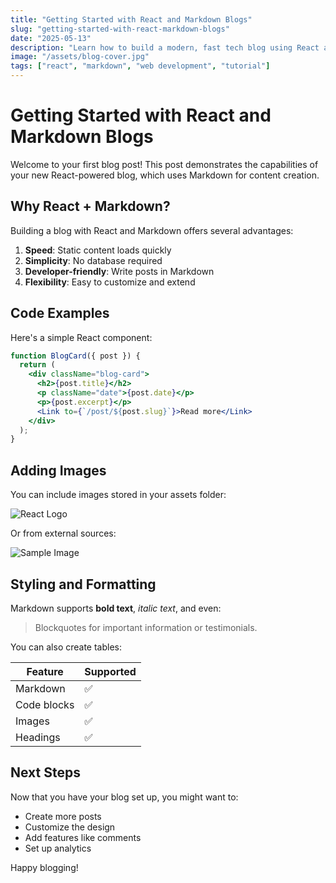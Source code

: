 ```yaml
---
title: "Getting Started with React and Markdown Blogs"
slug: "getting-started-with-react-markdown-blogs"
date: "2025-05-13"
description: "Learn how to build a modern, fast tech blog using React and Markdown without a backend."
image: "/assets/blog-cover.jpg"
tags: ["react", "markdown", "web development", "tutorial"]
---
```


# Getting Started with React and Markdown Blogs

Welcome to your first blog post! This post demonstrates the capabilities of your new React-powered blog, which uses Markdown for content creation.

## Why React + Markdown?

Building a blog with React and Markdown offers several advantages:

1. **Speed**: Static content loads quickly
2. **Simplicity**: No database required
3. **Developer-friendly**: Write posts in Markdown
4. **Flexibility**: Easy to customize and extend

## Code Examples

Here's a simple React component:

```jsx
function BlogCard({ post }) {
  return (
    <div className="blog-card">
      <h2>{post.title}</h2>
      <p className="date">{post.date}</p>
      <p>{post.excerpt}</p>
      <Link to={`/post/${post.slug}`}>Read more</Link>
    </div>
  );
}
```

## Adding Images

You can include images stored in your assets folder:

![React Logo](/assets/react-logo.png)

Or from external sources:

![Sample Image](https://via.placeholder.com/800x400)

## Styling and Formatting

Markdown supports **bold text**, *italic text*, and even:

> Blockquotes for important information or testimonials.

You can also create tables:

| Feature    | Supported |
|------------|-----------|
| Markdown   | ✅        |
| Code blocks| ✅        |
| Images     | ✅        |
| Headings   | ✅        |

## Next Steps

Now that you have your blog set up, you might want to:

- Create more posts
- Customize the design
- Add features like comments
- Set up analytics

Happy blogging!